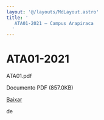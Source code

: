 ```yaml
---
layout: '@/layouts/MdLayout.astro'
title: '
   ATA01-2021 — Campus Arapiraca
  '
---
```






ATA01-2021
==========














 ATA01.pdf
   

 Documento PDF
 (857.0KB)
 

<a class="btn btn-secondary download" href="https://arapiraca.ufal.br/graduacao/ciencia-da-computacao/documentos/atas-do-colegiado-e-nde/nde/ata01.pdf/%40%40download/file/ATA01.pdf">
 Baixar
</a>




























 de
 


















